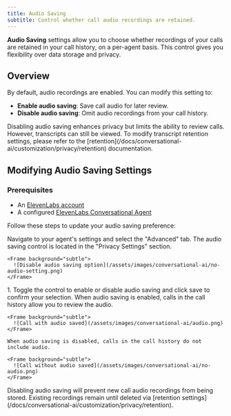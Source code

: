 ```yaml
---
title: Audio Saving
subtitle: Control whether call audio recordings are retained.
---
```


**Audio Saving** settings allow you to choose whether recordings of your calls are retained in your call history, on a per-agent basis. This control gives you flexibility over data storage and privacy.

## Overview

By default, audio recordings are enabled. You can modify this setting to:

- **Enable audio saving**: Save call audio for later review.
- **Disable audio saving**: Omit audio recordings from your call history.

<Info>
  Disabling audio saving enhances privacy but limits the ability to review calls. However,
  transcripts can still be viewed. To modify transcript retention settings, please refer to the
  [retention](/docs/conversational-ai/customization/privacy/retention) documentation.
</Info>

## Modifying Audio Saving Settings

### Prerequisites

- An [ElevenLabs account](https://elevenlabs.io)
- A configured [ElevenLabs Conversational Agent](/docs/conversational-ai/quickstart)

Follow these steps to update your audio saving preference:

<Steps>
  <Step title="Access audio saving settings">
    Navigate to your agent's settings and select the "Advanced" tab. The audio saving control is located in the "Privacy Settings" section.

    <Frame background="subtle">
      ![Disable audio saving option](/assets/images/conversational-ai/no-audio-setting.png)
    </Frame>

</Step>

<Step title="Choose saving option">
  1. Toggle the control to enable or disable audio saving and click save to confirm your selection.
</Step>

  <Step title="Review call history">
    When audio saving is enabled, calls in the call history allow you to review the audio.

    <Frame background="subtle">
      ![Call with audio saved](/assets/images/conversational-ai/audio.png)
    </Frame>

    When audio saving is disabled, calls in the call history do not include audio.

    <Frame background="subtle">
      ![Call without audio saved](/assets/images/conversational-ai/no-audio.png)
    </Frame>

  </Step>
</Steps>

<Warning>
  Disabling audio saving will prevent new call audio recordings from being stored. Existing
  recordings remain until deleted via [retention
  settings](/docs/conversational-ai/customization/privacy/retention).
</Warning>
